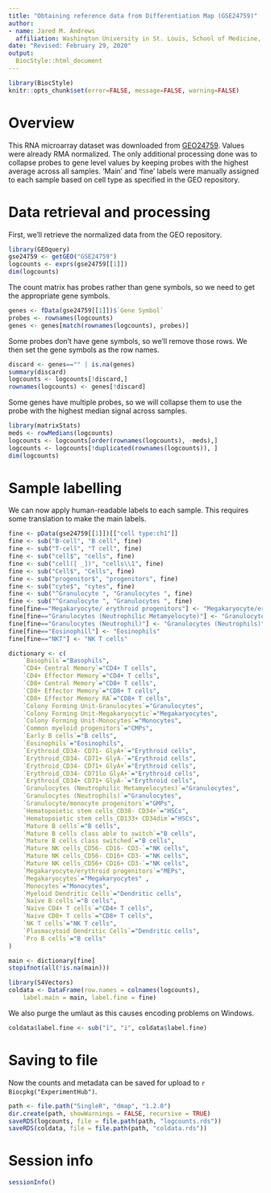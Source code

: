 ```yaml
---
title: "Obtaining reference data from Differentiation Map (GSE24759)"
author: 
- name: Jared M. Andrews
  affiliation: Washington University in St. Louis, School of Medicine, St. Louis, MO, USA
date: "Revised: February 29, 2020"
output: 
  BiocStyle::html_document
---
```


```r
library(BiocStyle)
knitr::opts_chunk$set(error=FALSE, message=FALSE, warning=FALSE)
```

# Overview

This RNA microarray dataset was downloaded from [GEO24759](https://www.ncbi.nlm.nih.gov/geo/query/acc.cgi?acc=GSE24759).
Values were already RMA normalized. 
The only additional processing done was to collapse probes to gene level values by keeping probes with the highest average across all samples.
'Main' and 'fine' labels were manually assigned to each sample based on cell type as specified in the GEO repository.

# Data retrieval and processing

First, we'll retrieve the normalized data from the GEO repository.

```r
library(GEOquery)
gse24759 <- getGEO("GSE24759")
logcounts <- exprs(gse24759[[1]])
dim(logcounts)
```

The count matrix has probes rather than gene symbols, so we need to get the appropriate gene symbols.

```r
genes <- fData(gse24759[[1]])$`Gene Symbol`
probes <- rownames(logcounts)
genes <- genes[match(rownames(logcounts), probes)]
```

Some probes don't have gene symbols, so we'll remove those rows.
We then set the gene symbols as the row names.

```r
discard <- genes=="" | is.na(genes)
summary(discard)
logcounts <- logcounts[!discard,]
rownames(logcounts) <- genes[!discard]
```

Some genes have multiple probes, so we will collapse them to use the probe with the highest median signal across samples.

```r
library(matrixStats)
meds <- rowMedians(logcounts)
logcounts <- logcounts[order(rownames(logcounts), -meds),]
logcounts <- logcounts[!duplicated(rownames(logcounts)), ]
dim(logcounts)
```

# Sample labelling

We can now apply human-readable labels to each sample.
This requires some translation to make the main labels.

```r
fine <- pData(gse24759[[1]])[["cell type:ch1"]]
fine <- sub("B-cell", "B cell", fine)
fine <- sub("T-cell", "T cell", fine)
fine <- sub("cell$", "cells", fine)
fine <- sub("cell([ _])", "cells\\1", fine)
fine <- sub("Cell$", "Cells", fine)
fine <- sub("progenitor$", "progenitors", fine)
fine <- sub("cyte$", "cytes", fine)
fine <- sub("^Granulocyte ", "Granulocytes ", fine)
fine <- sub("^Granulocyte ", "Granulocytes ", fine)
fine[fine=="Megakaryocyte/ erythroid progenitors"] <- "Megakaryocyte/erythroid progenitors"
fine[fine=="Granulocytes (Neutrophilic Metamyelocyte)"] <- "Granulocytes (Neutrophilic Metamyelocytes)"
fine[fine=="Granulocytes (Neutrophil)"] <- "Granulocytes (Neutrophils)"
fine[fine=="Eosinophill"] <- "Eosinophils"
fine[fine=="NKT"] <- "NK T cells"

dictionary <- c(
    `Basophils`="Basophils",
    `CD4+ Central Memory`="CD4+ T cells",
    `CD4+ Effector Memory`="CD4+ T cells",
    `CD8+ Central Memory`="CD8+ T cells",
    `CD8+ Effector Memory`="CD8+ T cells",
    `CD8+ Effector Memory RA`="CD8+ T cells",
    `Colony Forming Unit-Granulocytes`="Granulocytes",
    `Colony Forming Unit-Megakaryocytic`="Megakaryocytes", 
    `Colony Forming Unit-Monocytes`="Monocytes",
    `Common myeloid progenitors`="CMPs",
    `Early B cells`="B cells",
    `Eosinophils`="Eosinophils",
    `Erythroid_CD34- CD71- GlyA+`="Erythroid cells",
    `Erythroid_CD34- CD71+ GlyA-`="Erythroid cells",
    `Erythroid_CD34- CD71+ GlyA+`="Erythroid cells",
    `Erythroid_CD34- CD71lo GlyA+`="Erythroid cells",
    `Erythroid_CD34+ CD71+ GlyA-`="Erythroid cells",
    `Granulocytes (Neutrophilic Metamyelocytes)`="Granulocytes",
    `Granulocytes (Neutrophils)`="Granulocytes",
    `Granulocyte/monocyte progenitors`="GMPs",
    `Hematopoietic stem cells_CD38- CD34+`="HSCs",
    `Hematopoietic stem cells_CD133+ CD34dim`="HSCs",
    `Mature B cells`="B cells",
    `Mature B cells class able to switch`="B cells",
    `Mature B cells class switched`="B cells",
    `Mature NK cells_CD56- CD16- CD3-`="NK cells",
    `Mature NK cells_CD56- CD16+ CD3-`="NK cells",
    `Mature NK cells_CD56+ CD16+ CD3-`="NK cells",
    `Megakaryocyte/erythroid progenitors`="MEPs",
    `Megakaryocytes`="Megakaryocytes" ,
    `Monocytes`="Monocytes",
    `Myeloid Dendritic Cells`="Dendritic cells",
    `Naïve B cells`="B cells",
    `Naive CD4+ T cells`="CD4+ T cells",
    `Naive CD8+ T cells`="CD8+ T cells",
    `NK T cells`="NK T cells",
    `Plasmacytoid Dendritic Cells`="Dendritic cells",
    `Pro B cells`="B cells"
)

main <- dictionary[fine]
stopifnot(all(!is.na(main)))

library(S4Vectors)
coldata <- DataFrame(row.names = colnames(logcounts),
    label.main = main, label.fine = fine)
```

We also purge the umlaut as this causes encoding problems on Windows.

```r
coldata$label.fine <- sub("ï", "i", coldata$label.fine)
```

# Saving to file

Now the counts and metadata can be saved for upload to `r Biocpkg("ExperimentHub")`.

```r
path <- file.path("SingleR", "dmap", "1.2.0")
dir.create(path, showWarnings = FALSE, recursive = TRUE)
saveRDS(logcounts, file = file.path(path, "logcounts.rds"))
saveRDS(coldata, file = file.path(path, "coldata.rds"))
```

# Session info

```r
sessionInfo()
```
